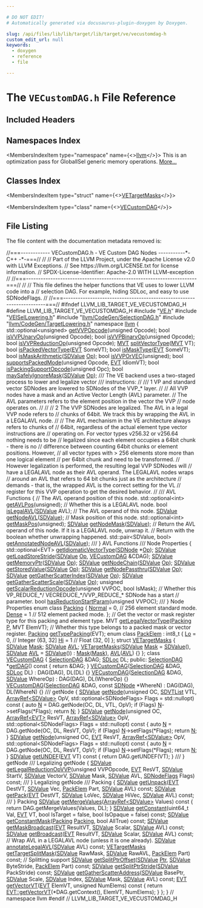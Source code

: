 ```yaml
---

# DO NOT EDIT!
# Automatically generated via docusaurus-plugin-doxygen by Doxygen.

slug: /api/files/lib/lib/target/lib/target/ve/vecustomdag-h
custom_edit_url: null
keywords:
  - doxygen
  - reference
  - file

---
```





# The `VECustomDAG.h` File Reference

<DoxygenPage pluginConfig={pluginConfig}>



## Included Headers

<IncludesList>
<IncludesListItem
  filePath="VE.h"
  permalink="/docs/api/files/lib/lib/target/lib/target/ve/ve-h"
  isLocal="true" />
<IncludesListItem
  filePath="VEISelLowering.h"
  permalink="/docs/api/files/lib/lib/target/lib/target/ve/veisellowering-h"
  isLocal="true" />
<IncludesListItem
  filePath="llvm/CodeGen/SelectionDAG.h"
  permalink="/docs/api/files/include/include/llvm/include/llvm/codegen/selectiondag-h"
  isLocal="true" />
<IncludesListItem
  filePath="llvm/CodeGen/TargetLowering.h"
  permalink="/docs/api/files/include/include/llvm/include/llvm/codegen/targetlowering-h"
  isLocal="true" />
</IncludesList>

## Namespaces Index

<MembersIndex>

<MembersIndexItem
  type="namespace"
  name={<><a href="/docs/api/namespaces/llvm">llvm</a></>}>
This is an optimization pass for GlobalISel generic memory operations. <a href="/docs/api/namespaces/llvm/#details">More...</a>
</MembersIndexItem>

</MembersIndex>

## Classes Index

<MembersIndex>

<MembersIndexItem
  type="struct"
  name={<><a href="/docs/api/structs/llvm/vetargetmasks">VETargetMasks</a></>}>
</MembersIndexItem>

<MembersIndexItem
  type="class"
  name={<><a href="/docs/api/classes/llvm/vecustomdag">VECustomDAG</a></>}>
</MembersIndexItem>

</MembersIndex>


## File Listing

The file content with the documentation metadata removed is:

<ProgramListing>

<Link id="l00001" /><CodeLine lineNumber="1"><Highlight kind="comment">//===------------ VECustomDAG.h - VE Custom DAG Nodes -----------&#42;- C++ -&#42;-===//</Highlight><Highlight kind="normal"></Highlight></CodeLine>
<Link id="l00002" /><CodeLine lineNumber="2"><Highlight kind="normal"></Highlight><Highlight kind="comment">//</Highlight><Highlight kind="normal"></Highlight></CodeLine>
<Link id="l00003" /><CodeLine lineNumber="3"><Highlight kind="normal"></Highlight><Highlight kind="comment">// Part of the LLVM Project, under the Apache License v2.0 with LLVM Exceptions.</Highlight><Highlight kind="normal"></Highlight></CodeLine>
<Link id="l00004" /><CodeLine lineNumber="4"><Highlight kind="normal"></Highlight><Highlight kind="comment">// See https://llvm.org/LICENSE.txt for license information.</Highlight><Highlight kind="normal"></Highlight></CodeLine>
<Link id="l00005" /><CodeLine lineNumber="5"><Highlight kind="normal"></Highlight><Highlight kind="comment">// SPDX-License-Identifier: Apache-2.0 WITH LLVM-exception</Highlight><Highlight kind="normal"></Highlight></CodeLine>
<Link id="l00006" /><CodeLine lineNumber="6"><Highlight kind="normal"></Highlight><Highlight kind="comment">//</Highlight><Highlight kind="normal"></Highlight></CodeLine>
<Link id="l00007" /><CodeLine lineNumber="7"><Highlight kind="normal"></Highlight><Highlight kind="comment">//===----------------------------------------------------------------------===//</Highlight><Highlight kind="normal"></Highlight></CodeLine>
<Link id="l00008" /><CodeLine lineNumber="8"><Highlight kind="normal"></Highlight><Highlight kind="comment">//</Highlight><Highlight kind="normal"></Highlight></CodeLine>
<Link id="l00009" /><CodeLine lineNumber="9"><Highlight kind="normal"></Highlight><Highlight kind="comment">// This file defines the helper functions that VE uses to lower LLVM code into a</Highlight><Highlight kind="normal"></Highlight></CodeLine>
<Link id="l00010" /><CodeLine lineNumber="10"><Highlight kind="normal"></Highlight><Highlight kind="comment">// selection DAG.  For example, hiding SDLoc, and easy to use SDNodeFlags.</Highlight><Highlight kind="normal"></Highlight></CodeLine>
<Link id="l00011" /><CodeLine lineNumber="11"><Highlight kind="normal"></Highlight><Highlight kind="comment">//</Highlight><Highlight kind="normal"></Highlight></CodeLine>
<Link id="l00012" /><CodeLine lineNumber="12"><Highlight kind="normal"></Highlight><Highlight kind="comment">//===----------------------------------------------------------------------===//</Highlight><Highlight kind="normal"></Highlight></CodeLine>
<Link id="l00013" /><CodeLine lineNumber="13"><Highlight kind="normal"></Highlight></CodeLine>
<Link id="l00014" /><CodeLine lineNumber="14"><Highlight kind="normal"></Highlight><Highlight kind="preprocessor">#ifndef LLVM&#95;LIB&#95;TARGET&#95;VE&#95;VECUSTOMDAG&#95;H</Highlight><Highlight kind="normal"></Highlight></CodeLine>
<Link id="l00015" /><CodeLine lineNumber="15"><Highlight kind="normal"></Highlight><Highlight kind="preprocessor">#define LLVM&#95;LIB&#95;TARGET&#95;VE&#95;VECUSTOMDAG&#95;H</Highlight><Highlight kind="normal"></Highlight></CodeLine>
<Link id="l00016" /><CodeLine lineNumber="16"><Highlight kind="normal"></Highlight></CodeLine>
<Link id="l00017" /><CodeLine lineNumber="17"><Highlight kind="normal"></Highlight><Highlight kind="preprocessor">#include &quot;<a href="/docs/api/files/lib/lib/target/lib/target/ve/ve-h">VE.h</a>&quot;</Highlight><Highlight kind="normal"></Highlight></CodeLine>
<Link id="l00018" /><CodeLine lineNumber="18"><Highlight kind="normal"></Highlight><Highlight kind="preprocessor">#include &quot;<a href="/docs/api/files/lib/lib/target/lib/target/ve/veisellowering-h">VEISelLowering.h</a>&quot;</Highlight><Highlight kind="normal"></Highlight></CodeLine>
<Link id="l00019" /><CodeLine lineNumber="19"><Highlight kind="normal"></Highlight><Highlight kind="preprocessor">#include &quot;<a href="/docs/api/files/include/include/llvm/include/llvm/codegen/selectiondag-h">llvm/CodeGen/SelectionDAG.h</a>&quot;</Highlight><Highlight kind="normal"></Highlight></CodeLine>
<Link id="l00020" /><CodeLine lineNumber="20"><Highlight kind="normal"></Highlight><Highlight kind="preprocessor">#include &quot;<a href="/docs/api/files/include/include/llvm/include/llvm/codegen/targetlowering-h">llvm/CodeGen/TargetLowering.h</a>&quot;</Highlight><Highlight kind="normal"></Highlight></CodeLine>
<Link id="l00021" /><CodeLine lineNumber="21"><Highlight kind="normal"></Highlight></CodeLine>
<Link id="l00022" /><CodeLine lineNumber="22"><Highlight kind="normal"></Highlight><Highlight kind="keyword">namespace </Highlight><Highlight kind="normal"><a href="/docs/api/namespaces/llvm">llvm</a> &#123;</Highlight></CodeLine>
<Link id="l00023" /><CodeLine lineNumber="23"><Highlight kind="normal"></Highlight></CodeLine>
<Link id="l00024" /><CodeLine lineNumber="24"><Highlight kind="normal">std::optional&lt;unsigned&gt; <a href="/docs/api/namespaces/llvm/#adcf46d0509fd943e2c820a47542d2425">getVVPOpcode</a>(</Highlight><Highlight kind="keywordtype">unsigned</Highlight><Highlight kind="normal"> Opcode);</Highlight></CodeLine>
<Link id="l00025" /><CodeLine lineNumber="25"><Highlight kind="normal"></Highlight></CodeLine>
<Link id="l00026" /><CodeLine lineNumber="26"><Highlight kind="normal"></Highlight><Highlight kind="keywordtype">bool</Highlight><Highlight kind="normal"> <a href="/docs/api/namespaces/llvm/#add178caf1ecd98ed44e9b3eab31ddfe2">isVVPUnaryOp</a>(</Highlight><Highlight kind="keywordtype">unsigned</Highlight><Highlight kind="normal"> Opcode);</Highlight></CodeLine>
<Link id="l00027" /><CodeLine lineNumber="27"><Highlight kind="normal"></Highlight><Highlight kind="keywordtype">bool</Highlight><Highlight kind="normal"> <a href="/docs/api/namespaces/llvm/#a2c64a669d95c6a6b00030c41a177a9da">isVVPBinaryOp</a>(</Highlight><Highlight kind="keywordtype">unsigned</Highlight><Highlight kind="normal"> Opcode);</Highlight></CodeLine>
<Link id="l00028" /><CodeLine lineNumber="28"><Highlight kind="normal"></Highlight><Highlight kind="keywordtype">bool</Highlight><Highlight kind="normal"> <a href="/docs/api/namespaces/llvm/#a024e466dba1b29c31da74dab698c04de">isVVPReductionOp</a>(</Highlight><Highlight kind="keywordtype">unsigned</Highlight><Highlight kind="normal"> Opcode);</Highlight></CodeLine>
<Link id="l00029" /><CodeLine lineNumber="29"><Highlight kind="normal"></Highlight></CodeLine>
<Link id="l00030" /><CodeLine lineNumber="30"><Highlight kind="normal"><a href="/docs/api/classes/llvm/mvt">MVT</a> <a href="/docs/api/namespaces/llvm/#a8efbddafefbb593b9fdc564bbe6e71fb">splitVectorType</a>(<a href="/docs/api/classes/llvm/mvt">MVT</a> VT);</Highlight></CodeLine>
<Link id="l00031" /><CodeLine lineNumber="31"><Highlight kind="normal"></Highlight></CodeLine>
<Link id="l00032" /><CodeLine lineNumber="32"><Highlight kind="normal"></Highlight><Highlight kind="keywordtype">bool</Highlight><Highlight kind="normal"> <a href="/docs/api/namespaces/llvm/#a0346da3fb8d131cf057b3f5c1757400b">isPackedVectorType</a>(<a href="/docs/api/structs/llvm/evt">EVT</a> SomeVT);</Highlight></CodeLine>
<Link id="l00033" /><CodeLine lineNumber="33"><Highlight kind="normal"></Highlight></CodeLine>
<Link id="l00034" /><CodeLine lineNumber="34"><Highlight kind="normal"></Highlight><Highlight kind="keywordtype">bool</Highlight><Highlight kind="normal"> <a href="/docs/api/namespaces/llvm/#a7c242ac8227e53a677e25cac39aaad82">isMaskType</a>(<a href="/docs/api/structs/llvm/evt">EVT</a> SomeVT);</Highlight></CodeLine>
<Link id="l00035" /><CodeLine lineNumber="35"><Highlight kind="normal"></Highlight></CodeLine>
<Link id="l00036" /><CodeLine lineNumber="36"><Highlight kind="normal"></Highlight><Highlight kind="keywordtype">bool</Highlight><Highlight kind="normal"> <a href="/docs/api/namespaces/llvm/#a7306c5f69408b74aa73eee21f015d405">isMaskArithmetic</a>(<a href="/docs/api/classes/llvm/sdvalue">SDValue</a> <a href="/docs/api/namespaces/llvm/#ab471937b9a227e70c7fe8bd9604014d6">Op</a>);</Highlight></CodeLine>
<Link id="l00037" /><CodeLine lineNumber="37"><Highlight kind="normal"></Highlight></CodeLine>
<Link id="l00038" /><CodeLine lineNumber="38"><Highlight kind="normal"></Highlight><Highlight kind="keywordtype">bool</Highlight><Highlight kind="normal"> <a href="/docs/api/namespaces/llvm/#aaa6eee8b0a715f1cb6c4b2535e56c253">isVVPOrVEC</a>(</Highlight><Highlight kind="keywordtype">unsigned</Highlight><Highlight kind="normal">);</Highlight></CodeLine>
<Link id="l00039" /><CodeLine lineNumber="39"><Highlight kind="normal"></Highlight></CodeLine>
<Link id="l00040" /><CodeLine lineNumber="40"><Highlight kind="normal"></Highlight><Highlight kind="keywordtype">bool</Highlight><Highlight kind="normal"> <a href="/docs/api/namespaces/llvm/#a11f8a2a87014bdd3d5b35eee4d313258">supportsPackedMode</a>(</Highlight><Highlight kind="keywordtype">unsigned</Highlight><Highlight kind="normal"> Opcode, <a href="/docs/api/structs/llvm/evt">EVT</a> IdiomVT);</Highlight></CodeLine>
<Link id="l00041" /><CodeLine lineNumber="41"><Highlight kind="normal"></Highlight></CodeLine>
<Link id="l00042" /><CodeLine lineNumber="42"><Highlight kind="normal"></Highlight><Highlight kind="keywordtype">bool</Highlight><Highlight kind="normal"> <a href="/docs/api/namespaces/llvm/#ab1c30ed11946c4d4d210fe29e395daad">isPackingSupportOpcode</a>(</Highlight><Highlight kind="keywordtype">unsigned</Highlight><Highlight kind="normal"> Opc);</Highlight></CodeLine>
<Link id="l00043" /><CodeLine lineNumber="43"><Highlight kind="normal"></Highlight></CodeLine>
<Link id="l00044" /><CodeLine lineNumber="44"><Highlight kind="normal"></Highlight><Highlight kind="keywordtype">bool</Highlight><Highlight kind="normal"> <a href="/docs/api/namespaces/llvm/#aa52af7575fa2cbe434ddc8227952195b">maySafelyIgnoreMask</a>(<a href="/docs/api/classes/llvm/sdvalue">SDValue</a> <a href="/docs/api/namespaces/llvm/#ab471937b9a227e70c7fe8bd9604014d6">Op</a>);</Highlight></CodeLine>
<Link id="l00045" /><CodeLine lineNumber="45"><Highlight kind="normal"></Highlight><Highlight kind="comment"></Highlight></CodeLine>
<Link id="l00046" /><CodeLine lineNumber="46"><Highlight kind="comment">/// The VE backend uses a two-staged process to lower and legalize vector</Highlight></CodeLine>
<Link id="l00047" /><CodeLine lineNumber="47"><Highlight kind="comment">/// instructions:</Highlight><Highlight kind="normal"></Highlight></CodeLine>
<Link id="l00048" /><CodeLine lineNumber="48"><Highlight kind="normal"></Highlight><Highlight kind="comment">//</Highlight><Highlight kind="comment"></Highlight></CodeLine>
<Link id="l00049" /><CodeLine lineNumber="49"><Highlight kind="comment">/// 1 VP and standard vector SDNodes are lowered to SDNodes of the VVP&#95;&#42; layer.</Highlight><Highlight kind="normal"></Highlight></CodeLine>
<Link id="l00050" /><CodeLine lineNumber="50"><Highlight kind="normal"></Highlight><Highlight kind="comment">//</Highlight><Highlight kind="normal"></Highlight></CodeLine>
<Link id="l00051" /><CodeLine lineNumber="51"><Highlight kind="normal"></Highlight><Highlight kind="comment">//     All VVP nodes have a mask and an Active Vector Length (AVL) parameter.</Highlight><Highlight kind="normal"></Highlight></CodeLine>
<Link id="l00052" /><CodeLine lineNumber="52"><Highlight kind="normal"></Highlight><Highlight kind="comment">//     The AVL parameters refers to the element position in the vector the VVP</Highlight><Highlight kind="normal"></Highlight></CodeLine>
<Link id="l00053" /><CodeLine lineNumber="53"><Highlight kind="normal"></Highlight><Highlight kind="comment">//     node operates on.</Highlight><Highlight kind="normal"></Highlight></CodeLine>
<Link id="l00054" /><CodeLine lineNumber="54"><Highlight kind="normal"></Highlight><Highlight kind="comment">//</Highlight><Highlight kind="normal"></Highlight></CodeLine>
<Link id="l00055" /><CodeLine lineNumber="55"><Highlight kind="normal"></Highlight><Highlight kind="comment">//</Highlight><Highlight kind="normal"></Highlight></CodeLine>
<Link id="l00056" /><CodeLine lineNumber="56"><Highlight kind="normal"></Highlight><Highlight kind="comment">//  2 The VVP SDNodes are legalized. The AVL in a legal VVP node refers to</Highlight><Highlight kind="normal"></Highlight></CodeLine>
<Link id="l00057" /><CodeLine lineNumber="57"><Highlight kind="normal"></Highlight><Highlight kind="comment">//     chunks of 64bit. We track this by wrapping the AVL in a LEGALAVL node.</Highlight><Highlight kind="normal"></Highlight></CodeLine>
<Link id="l00058" /><CodeLine lineNumber="58"><Highlight kind="normal"></Highlight><Highlight kind="comment">//</Highlight><Highlight kind="normal"></Highlight></CodeLine>
<Link id="l00059" /><CodeLine lineNumber="59"><Highlight kind="normal"></Highlight><Highlight kind="comment">//     The AVL mechanism in the VE architecture always refers to chunks of</Highlight><Highlight kind="normal"></Highlight></CodeLine>
<Link id="l00060" /><CodeLine lineNumber="60"><Highlight kind="normal"></Highlight><Highlight kind="comment">//     64bit, regardless of the actual element type vector instructions are</Highlight><Highlight kind="normal"></Highlight></CodeLine>
<Link id="l00061" /><CodeLine lineNumber="61"><Highlight kind="normal"></Highlight><Highlight kind="comment">//     operating on. For vector types v256.32 or v256.64 nothing needs to be</Highlight><Highlight kind="normal"></Highlight></CodeLine>
<Link id="l00062" /><CodeLine lineNumber="62"><Highlight kind="normal"></Highlight><Highlight kind="comment">//     legalized since each element occupies a 64bit chunk - there is no</Highlight><Highlight kind="normal"></Highlight></CodeLine>
<Link id="l00063" /><CodeLine lineNumber="63"><Highlight kind="normal"></Highlight><Highlight kind="comment">//     difference between counting 64bit chunks or element positions. However,</Highlight><Highlight kind="normal"></Highlight></CodeLine>
<Link id="l00064" /><CodeLine lineNumber="64"><Highlight kind="normal"></Highlight><Highlight kind="comment">//     all vector types with &gt; 256 elements store more than one logical element</Highlight><Highlight kind="normal"></Highlight></CodeLine>
<Link id="l00065" /><CodeLine lineNumber="65"><Highlight kind="normal"></Highlight><Highlight kind="comment">//     per 64bit chunk and need to be transformed.</Highlight><Highlight kind="normal"></Highlight></CodeLine>
<Link id="l00066" /><CodeLine lineNumber="66"><Highlight kind="normal"></Highlight><Highlight kind="comment">//     However legalization is performed, the resulting legal VVP SDNodes will</Highlight><Highlight kind="normal"></Highlight></CodeLine>
<Link id="l00067" /><CodeLine lineNumber="67"><Highlight kind="normal"></Highlight><Highlight kind="comment">//     have a LEGALAVL node as their AVL operand. The LEGALAVL nodes wraps</Highlight><Highlight kind="normal"></Highlight></CodeLine>
<Link id="l00068" /><CodeLine lineNumber="68"><Highlight kind="normal"></Highlight><Highlight kind="comment">//     around an AVL that refers to 64 bit chunks just as the architecture</Highlight><Highlight kind="normal"></Highlight></CodeLine>
<Link id="l00069" /><CodeLine lineNumber="69"><Highlight kind="normal"></Highlight><Highlight kind="comment">//     demands - that is, the wrapped AVL is the correct setting for the VL</Highlight><Highlight kind="normal"></Highlight></CodeLine>
<Link id="l00070" /><CodeLine lineNumber="70"><Highlight kind="normal"></Highlight><Highlight kind="comment">//     register for this VVP operation to get the desired behavior.</Highlight><Highlight kind="normal"></Highlight></CodeLine>
<Link id="l00071" /><CodeLine lineNumber="71"><Highlight kind="normal"></Highlight><Highlight kind="comment">//</Highlight><Highlight kind="comment"></Highlight></CodeLine>
<Link id="l00072" /><CodeLine lineNumber="72"><Highlight kind="comment">/// AVL Functions &#123;</Highlight><Highlight kind="normal"></Highlight></CodeLine>
<Link id="l00073" /><CodeLine lineNumber="73"><Highlight kind="normal"></Highlight><Highlight kind="comment">// The AVL operand position of this node.</Highlight><Highlight kind="normal"></Highlight></CodeLine>
<Link id="l00074" /><CodeLine lineNumber="74"><Highlight kind="normal">std::optional&lt;int&gt; <a href="/docs/api/namespaces/llvm/#a14dbf0c55e1b78f05c19e973c5b54dcd">getAVLPos</a>(</Highlight><Highlight kind="keywordtype">unsigned</Highlight><Highlight kind="normal">);</Highlight></CodeLine>
<Link id="l00075" /><CodeLine lineNumber="75"><Highlight kind="normal"></Highlight></CodeLine>
<Link id="l00076" /><CodeLine lineNumber="76"><Highlight kind="normal"></Highlight><Highlight kind="comment">// Whether this is a LEGALAVL node.</Highlight><Highlight kind="normal"></Highlight></CodeLine>
<Link id="l00077" /><CodeLine lineNumber="77"><Highlight kind="normal"></Highlight><Highlight kind="keywordtype">bool</Highlight><Highlight kind="normal"> <a href="/docs/api/namespaces/llvm/#a84e306a52da2372d1d398fb5a3c75c81">isLegalAVL</a>(<a href="/docs/api/classes/llvm/sdvalue">SDValue</a> AVL);</Highlight></CodeLine>
<Link id="l00078" /><CodeLine lineNumber="78"><Highlight kind="normal"></Highlight></CodeLine>
<Link id="l00079" /><CodeLine lineNumber="79"><Highlight kind="normal"></Highlight><Highlight kind="comment">// The AVL operand of this node.</Highlight><Highlight kind="normal"></Highlight></CodeLine>
<Link id="l00080" /><CodeLine lineNumber="80"><Highlight kind="normal"><a href="/docs/api/classes/llvm/sdvalue">SDValue</a> <a href="/docs/api/namespaces/llvm/#a79438cba679d9bd714fcf1ac660aa9dd">getNodeAVL</a>(<a href="/docs/api/classes/llvm/sdvalue">SDValue</a>);</Highlight></CodeLine>
<Link id="l00081" /><CodeLine lineNumber="81"><Highlight kind="normal"></Highlight></CodeLine>
<Link id="l00082" /><CodeLine lineNumber="82"><Highlight kind="normal"></Highlight><Highlight kind="comment">// Mask position of this node.</Highlight><Highlight kind="normal"></Highlight></CodeLine>
<Link id="l00083" /><CodeLine lineNumber="83"><Highlight kind="normal">std::optional&lt;int&gt; <a href="/docs/api/namespaces/llvm/#ab12a9d38978cd2f625970c4d24ba76d5">getMaskPos</a>(</Highlight><Highlight kind="keywordtype">unsigned</Highlight><Highlight kind="normal">);</Highlight></CodeLine>
<Link id="l00084" /><CodeLine lineNumber="84"><Highlight kind="normal"></Highlight></CodeLine>
<Link id="l00085" /><CodeLine lineNumber="85"><Highlight kind="normal"><a href="/docs/api/classes/llvm/sdvalue">SDValue</a> <a href="/docs/api/namespaces/llvm/#aea6f240eaff69e5a5f5dc5108abecfc5">getNodeMask</a>(<a href="/docs/api/classes/llvm/sdvalue">SDValue</a>);</Highlight></CodeLine>
<Link id="l00086" /><CodeLine lineNumber="86"><Highlight kind="normal"></Highlight></CodeLine>
<Link id="l00087" /><CodeLine lineNumber="87"><Highlight kind="normal"></Highlight><Highlight kind="comment">// Return the AVL operand of this node. If it is a LEGALAVL node, unwrap it.</Highlight><Highlight kind="normal"></Highlight></CodeLine>
<Link id="l00088" /><CodeLine lineNumber="88"><Highlight kind="normal"></Highlight><Highlight kind="comment">// Return with the boolean whether unwrapping happened.</Highlight><Highlight kind="normal"></Highlight></CodeLine>
<Link id="l00089" /><CodeLine lineNumber="89"><Highlight kind="normal">std::pair&lt;SDValue, bool&gt; <a href="/docs/api/namespaces/llvm/#ab36c9d24e2e9bf7f23e297e087acb8ce">getAnnotatedNodeAVL</a>(<a href="/docs/api/classes/llvm/sdvalue">SDValue</a>);</Highlight></CodeLine>
<Link id="l00090" /><CodeLine lineNumber="90"><Highlight kind="normal"></Highlight><Highlight kind="comment"></Highlight></CodeLine>
<Link id="l00091" /><CodeLine lineNumber="91"><Highlight kind="comment">/// &#125; AVL Functions</Highlight><Highlight kind="normal"></Highlight></CodeLine>
<Link id="l00092" /><CodeLine lineNumber="92"><Highlight kind="normal"></Highlight><Highlight kind="comment"></Highlight></CodeLine>
<Link id="l00093" /><CodeLine lineNumber="93"><Highlight kind="comment">/// Node Properties &#123;</Highlight><Highlight kind="normal"></Highlight></CodeLine>
<Link id="l00094" /><CodeLine lineNumber="94"><Highlight kind="normal"></Highlight></CodeLine>
<Link id="l00095" /><CodeLine lineNumber="95"><Highlight kind="normal">std::optional&lt;EVT&gt; <a href="/docs/api/namespaces/llvm/#a349388caf46f4ce4705384603962aeed">getIdiomaticVectorType</a>(<a href="/docs/api/classes/llvm/sdnode">SDNode</a> &#42;<a href="/docs/api/namespaces/llvm/#ab471937b9a227e70c7fe8bd9604014d6">Op</a>);</Highlight></CodeLine>
<Link id="l00096" /><CodeLine lineNumber="96"><Highlight kind="normal"></Highlight></CodeLine>
<Link id="l00097" /><CodeLine lineNumber="97"><Highlight kind="normal"><a href="/docs/api/classes/llvm/sdvalue">SDValue</a> <a href="/docs/api/namespaces/llvm/#aedd8585aefa5e46401807f2f581d42c3">getLoadStoreStride</a>(<a href="/docs/api/classes/llvm/sdvalue">SDValue</a> <a href="/docs/api/namespaces/llvm/#ab471937b9a227e70c7fe8bd9604014d6">Op</a>, <a href="/docs/api/classes/llvm/vecustomdag">VECustomDAG</a> &amp;CDAG);</Highlight></CodeLine>
<Link id="l00098" /><CodeLine lineNumber="98"><Highlight kind="normal"></Highlight></CodeLine>
<Link id="l00099" /><CodeLine lineNumber="99"><Highlight kind="normal"><a href="/docs/api/classes/llvm/sdvalue">SDValue</a> <a href="/docs/api/namespaces/llvm/#ab070b8929e843cb3130b632013d54711">getMemoryPtr</a>(<a href="/docs/api/classes/llvm/sdvalue">SDValue</a> <a href="/docs/api/namespaces/llvm/#ab471937b9a227e70c7fe8bd9604014d6">Op</a>);</Highlight></CodeLine>
<Link id="l00100" /><CodeLine lineNumber="100"><Highlight kind="normal"></Highlight></CodeLine>
<Link id="l00101" /><CodeLine lineNumber="101"><Highlight kind="normal"><a href="/docs/api/classes/llvm/sdvalue">SDValue</a> <a href="/docs/api/namespaces/llvm/#a5cbf0daafe0fb49944e73ac1a968b9f9">getNodeChain</a>(<a href="/docs/api/classes/llvm/sdvalue">SDValue</a> <a href="/docs/api/namespaces/llvm/#ab471937b9a227e70c7fe8bd9604014d6">Op</a>);</Highlight></CodeLine>
<Link id="l00102" /><CodeLine lineNumber="102"><Highlight kind="normal"></Highlight></CodeLine>
<Link id="l00103" /><CodeLine lineNumber="103"><Highlight kind="normal"><a href="/docs/api/classes/llvm/sdvalue">SDValue</a> <a href="/docs/api/namespaces/llvm/#a2c184773989d9b05fcc2bf4f5840c1db">getStoredValue</a>(<a href="/docs/api/classes/llvm/sdvalue">SDValue</a> <a href="/docs/api/namespaces/llvm/#ab471937b9a227e70c7fe8bd9604014d6">Op</a>);</Highlight></CodeLine>
<Link id="l00104" /><CodeLine lineNumber="104"><Highlight kind="normal"></Highlight></CodeLine>
<Link id="l00105" /><CodeLine lineNumber="105"><Highlight kind="normal"><a href="/docs/api/classes/llvm/sdvalue">SDValue</a> <a href="/docs/api/namespaces/llvm/#a99ae9f9b511cb5dc402e9fcee10be7d8">getNodePassthru</a>(<a href="/docs/api/classes/llvm/sdvalue">SDValue</a> <a href="/docs/api/namespaces/llvm/#ab471937b9a227e70c7fe8bd9604014d6">Op</a>);</Highlight></CodeLine>
<Link id="l00106" /><CodeLine lineNumber="106"><Highlight kind="normal"></Highlight></CodeLine>
<Link id="l00107" /><CodeLine lineNumber="107"><Highlight kind="normal"><a href="/docs/api/classes/llvm/sdvalue">SDValue</a> <a href="/docs/api/namespaces/llvm/#acfed5678d22df4ce259fa0f83075a410">getGatherScatterIndex</a>(<a href="/docs/api/classes/llvm/sdvalue">SDValue</a> <a href="/docs/api/namespaces/llvm/#ab471937b9a227e70c7fe8bd9604014d6">Op</a>);</Highlight></CodeLine>
<Link id="l00108" /><CodeLine lineNumber="108"><Highlight kind="normal"></Highlight></CodeLine>
<Link id="l00109" /><CodeLine lineNumber="109"><Highlight kind="normal"><a href="/docs/api/classes/llvm/sdvalue">SDValue</a> <a href="/docs/api/namespaces/llvm/#a1f3aeccd734488eddcb632f9bb706f0a">getGatherScatterScale</a>(<a href="/docs/api/classes/llvm/sdvalue">SDValue</a> <a href="/docs/api/namespaces/llvm/#ab471937b9a227e70c7fe8bd9604014d6">Op</a>);</Highlight></CodeLine>
<Link id="l00110" /><CodeLine lineNumber="110"><Highlight kind="normal"></Highlight></CodeLine>
<Link id="l00111" /><CodeLine lineNumber="111"><Highlight kind="normal"></Highlight><Highlight kind="keywordtype">unsigned</Highlight><Highlight kind="normal"> <a href="/docs/api/namespaces/llvm/#ad49951af9f5b144c4a9b80041ca3a630">getScalarReductionOpcode</a>(</Highlight><Highlight kind="keywordtype">unsigned</Highlight><Highlight kind="normal"> VVPOC, </Highlight><Highlight kind="keywordtype">bool</Highlight><Highlight kind="normal"> IsMask);</Highlight></CodeLine>
<Link id="l00112" /><CodeLine lineNumber="112"><Highlight kind="normal"></Highlight></CodeLine>
<Link id="l00113" /><CodeLine lineNumber="113"><Highlight kind="normal"></Highlight><Highlight kind="comment">// Whether this VP&#95;REDUCE&#95;&#42;/ VECREDUCE&#95;&#42;/VVP&#95;REDUCE&#95;&#42; SDNode has a start</Highlight><Highlight kind="normal"></Highlight></CodeLine>
<Link id="l00114" /><CodeLine lineNumber="114"><Highlight kind="normal"></Highlight><Highlight kind="comment">// parameter.</Highlight><Highlight kind="normal"></Highlight></CodeLine>
<Link id="l00115" /><CodeLine lineNumber="115"><Highlight kind="normal"></Highlight><Highlight kind="keywordtype">bool</Highlight><Highlight kind="normal"> <a href="/docs/api/namespaces/llvm/#ac9aa93c5c44060d8bb0620dca40fd2cc">hasReductionStartParam</a>(</Highlight><Highlight kind="keywordtype">unsigned</Highlight><Highlight kind="normal"> VVPOC);</Highlight></CodeLine>
<Link id="l00116" /><CodeLine lineNumber="116"><Highlight kind="normal"></Highlight><Highlight kind="comment"></Highlight></CodeLine>
<Link id="l00117" /><CodeLine lineNumber="117"><Highlight kind="comment">/// &#125; Node Properties</Highlight><Highlight kind="normal"></Highlight></CodeLine>
<Link id="l00118" /><CodeLine lineNumber="118"><Highlight kind="normal"></Highlight></CodeLine>
<Link id="l00119" /><CodeLine lineNumber="119" lineLink="/docs/api/namespaces/llvm/#a6405223942a3a52775bb99d512dca2ad"><Highlight kind="normal"></Highlight><Highlight kind="keyword">enum class</Highlight><Highlight kind="normal"> <a href="/docs/api/namespaces/llvm/#a6405223942a3a52775bb99d512dca2ad">Packing</a> &#123;</Highlight></CodeLine>
<Link id="l00120" /><CodeLine lineNumber="120" lineLink="/docs/api/namespaces/llvm/#a6405223942a3a52775bb99d512dca2ada960b44c579bc2f6818d2daaf9e4c16f0"><Highlight kind="normal">  <a href="/docs/api/namespaces/llvm/#a6405223942a3a52775bb99d512dca2ada960b44c579bc2f6818d2daaf9e4c16f0">Normal</a> = 0, </Highlight><Highlight kind="comment">// 256 element standard mode.</Highlight><Highlight kind="normal"></Highlight></CodeLine>
<Link id="l00121" /><CodeLine lineNumber="121" lineLink="/docs/api/namespaces/llvm/#a6405223942a3a52775bb99d512dca2ada9a71a13863c84ba34fc41595fc2ee0c6"><Highlight kind="normal">  <a href="/docs/api/namespaces/llvm/#a6405223942a3a52775bb99d512dca2ada9a71a13863c84ba34fc41595fc2ee0c6">Dense</a> = 1   </Highlight><Highlight kind="comment">// 512 element packed mode.</Highlight><Highlight kind="normal"></Highlight></CodeLine>
<Link id="l00122" /><CodeLine lineNumber="122"><Highlight kind="normal">&#125;;</Highlight></CodeLine>
<Link id="l00123" /><CodeLine lineNumber="123"><Highlight kind="normal"></Highlight></CodeLine>
<Link id="l00124" /><CodeLine lineNumber="124"><Highlight kind="normal"></Highlight><Highlight kind="comment">// Get the vector or mask register type for this packing and element type.</Highlight><Highlight kind="normal"></Highlight></CodeLine>
<Link id="l00125" /><CodeLine lineNumber="125"><Highlight kind="normal">MVT <a href="/docs/api/namespaces/llvm/#aaea80b81575ab69196851372b8c5bc2a">getLegalVectorType</a>(<a href="/docs/api/namespaces/llvm/#a6405223942a3a52775bb99d512dca2ad">Packing</a> <a href="/docs/api/files/lib/lib/option/option-cpp/#a04665169063c8ca1f2ea96c27fc7c2b2">P</a>, MVT ElemVT);</Highlight></CodeLine>
<Link id="l00126" /><CodeLine lineNumber="126"><Highlight kind="normal"></Highlight></CodeLine>
<Link id="l00127" /><CodeLine lineNumber="127"><Highlight kind="normal"></Highlight><Highlight kind="comment">// Whether this type belongs to a packed mask or vector register.</Highlight><Highlight kind="normal"></Highlight></CodeLine>
<Link id="l00128" /><CodeLine lineNumber="128"><Highlight kind="normal"><a href="/docs/api/namespaces/llvm/#a6405223942a3a52775bb99d512dca2ad">Packing</a> <a href="/docs/api/namespaces/llvm/#ad1b6d700f803718300ba21413283f7eb">getTypePacking</a>(EVT);</Highlight></CodeLine>
<Link id="l00129" /><CodeLine lineNumber="129"><Highlight kind="normal"></Highlight></CodeLine>
<Link id="l00130" /><CodeLine lineNumber="130" lineLink="/docs/api/namespaces/llvm/#a9ac8e4e13ad96a39c3f8db9ed633ad2b"><Highlight kind="normal"></Highlight><Highlight kind="keyword">enum class</Highlight><Highlight kind="normal"> <a href="/docs/api/namespaces/llvm/#a9ac8e4e13ad96a39c3f8db9ed633ad2b">PackElem</a> : int8&#95;t &#123;</Highlight></CodeLine>
<Link id="l00131" /><CodeLine lineNumber="131" lineLink="/docs/api/namespaces/llvm/#a9ac8e4e13ad96a39c3f8db9ed633ad2baff50b4aa1c9cc2197ef898436641c911"><Highlight kind="normal">  <a href="/docs/api/namespaces/llvm/#a9ac8e4e13ad96a39c3f8db9ed633ad2baff50b4aa1c9cc2197ef898436641c911">Lo</a> = 0, </Highlight><Highlight kind="comment">// Integer (63, 32&#93;</Highlight><Highlight kind="normal"></Highlight></CodeLine>
<Link id="l00132" /><CodeLine lineNumber="132" lineLink="/docs/api/namespaces/llvm/#a9ac8e4e13ad96a39c3f8db9ed633ad2bac1a5298f939e87e8f962a5edfc206918"><Highlight kind="normal">  <a href="/docs/api/namespaces/llvm/#a9ac8e4e13ad96a39c3f8db9ed633ad2bac1a5298f939e87e8f962a5edfc206918">Hi</a> = 1  </Highlight><Highlight kind="comment">// Float   (32,  0&#93;</Highlight><Highlight kind="normal"></Highlight></CodeLine>
<Link id="l00133" /><CodeLine lineNumber="133"><Highlight kind="normal">&#125;;</Highlight></CodeLine>
<Link id="l00134" /><CodeLine lineNumber="134"><Highlight kind="normal"></Highlight></CodeLine>
<Link id="l00135" /><CodeLine lineNumber="135" lineLink="/docs/api/structs/llvm/vetargetmasks"><Highlight kind="normal"></Highlight><Highlight kind="keyword">struct </Highlight><Highlight kind="normal"><a href="/docs/api/structs/llvm/vetargetmasks/#abf55cfab15e3dc41e35e1dafe70d47ee">VETargetMasks</a> &#123;</Highlight></CodeLine>
<Link id="l00136" /><CodeLine lineNumber="136" lineLink="/docs/api/structs/llvm/vetargetmasks/#af81521628a737b05c96112cab8007550"><Highlight kind="normal">  <a href="/docs/api/classes/llvm/sdvalue">SDValue</a> <a href="/docs/api/structs/llvm/vetargetmasks/#af81521628a737b05c96112cab8007550">Mask</a>;</Highlight></CodeLine>
<Link id="l00137" /><CodeLine lineNumber="137" lineLink="/docs/api/structs/llvm/vetargetmasks/#a010469ea7c26f75b5138f8258e370353"><Highlight kind="normal">  <a href="/docs/api/classes/llvm/sdvalue">SDValue</a> <a href="/docs/api/structs/llvm/vetargetmasks/#a010469ea7c26f75b5138f8258e370353">AVL</a>;</Highlight></CodeLine>
<Link id="l00138" /><CodeLine lineNumber="138" lineLink="/docs/api/structs/llvm/vetargetmasks/#abf55cfab15e3dc41e35e1dafe70d47ee"><Highlight kind="normal">  <a href="/docs/api/structs/llvm/vetargetmasks/#abf55cfab15e3dc41e35e1dafe70d47ee">VETargetMasks</a>(<a href="/docs/api/classes/llvm/sdvalue">SDValue</a> <a href="/docs/api/structs/llvm/vetargetmasks/#af81521628a737b05c96112cab8007550">Mask</a> = <a href="/docs/api/files/lib/lib/target/lib/target/aarch64/aarch64isellowering-cpp/#a51cb24bd3e700fcf2f93d1afbb555a16">SDValue</a>(), <a href="/docs/api/classes/llvm/sdvalue">SDValue</a> <a href="/docs/api/structs/llvm/vetargetmasks/#a010469ea7c26f75b5138f8258e370353">AVL</a> = <a href="/docs/api/files/lib/lib/target/lib/target/aarch64/aarch64isellowering-cpp/#a51cb24bd3e700fcf2f93d1afbb555a16">SDValue</a>())</Highlight></CodeLine>
<Link id="l00139" /><CodeLine lineNumber="139"><Highlight kind="normal">      : <a href="/docs/api/structs/llvm/vetargetmasks/#af81521628a737b05c96112cab8007550">Mask</a>(<a href="/docs/api/structs/llvm/vetargetmasks/#af81521628a737b05c96112cab8007550">Mask</a>), <a href="/docs/api/structs/llvm/vetargetmasks/#a010469ea7c26f75b5138f8258e370353">AVL</a>(<a href="/docs/api/structs/llvm/vetargetmasks/#a010469ea7c26f75b5138f8258e370353">AVL</a>) &#123;&#125;</Highlight></CodeLine>
<Link id="l00140" /><CodeLine lineNumber="140"><Highlight kind="normal">&#125;;</Highlight></CodeLine>
<Link id="l00141" /><CodeLine lineNumber="141"><Highlight kind="normal"></Highlight></CodeLine>
<Link id="l00142" /><CodeLine lineNumber="142" lineLink="/docs/api/classes/llvm/vecustomdag"><Highlight kind="normal"></Highlight><Highlight kind="keyword">class </Highlight><Highlight kind="normal"><a href="/docs/api/classes/llvm/vecustomdag/#a4e7da125d660f42ac931e4bdd4031393">VECustomDAG</a> &#123;</Highlight></CodeLine>
<Link id="l00143" /><CodeLine lineNumber="143"><Highlight kind="normal">  <a href="/docs/api/classes/llvm/selectiondag">SelectionDAG</a> &amp;DAG;</Highlight></CodeLine>
<Link id="l00144" /><CodeLine lineNumber="144"><Highlight kind="normal">  <a href="/docs/api/classes/llvm/sdloc">SDLoc</a> DL;</Highlight></CodeLine>
<Link id="l00145" /><CodeLine lineNumber="145"><Highlight kind="normal"></Highlight></CodeLine>
<Link id="l00146" /><CodeLine lineNumber="146"><Highlight kind="normal"></Highlight><Highlight kind="keyword">public</Highlight><Highlight kind="normal">:</Highlight></CodeLine>
<Link id="l00147" /><CodeLine lineNumber="147" lineLink="/docs/api/classes/llvm/vecustomdag/#a9882ec513cb04a263c4cbce0f8529ecd"><Highlight kind="normal">  <a href="/docs/api/classes/llvm/selectiondag">SelectionDAG</a> &#42;<a href="/docs/api/classes/llvm/vecustomdag/#a9882ec513cb04a263c4cbce0f8529ecd">getDAG</a>()</Highlight><Highlight kind="keyword"> const </Highlight><Highlight kind="normal">&#123; </Highlight><Highlight kind="keywordflow">return</Highlight><Highlight kind="normal"> &amp;DAG; &#125;</Highlight></CodeLine>
<Link id="l00148" /><CodeLine lineNumber="148"><Highlight kind="normal"></Highlight></CodeLine>
<Link id="l00149" /><CodeLine lineNumber="149" lineLink="/docs/api/classes/llvm/vecustomdag/#a4e7da125d660f42ac931e4bdd4031393"><Highlight kind="normal">  <a href="/docs/api/classes/llvm/vecustomdag/#a4e7da125d660f42ac931e4bdd4031393">VECustomDAG</a>(<a href="/docs/api/classes/llvm/selectiondag">SelectionDAG</a> &amp;DAG, <a href="/docs/api/classes/llvm/sdloc">SDLoc</a> DL) : DAG(DAG), DL(DL) &#123;&#125;</Highlight></CodeLine>
<Link id="l00150" /><CodeLine lineNumber="150"><Highlight kind="normal"></Highlight></CodeLine>
<Link id="l00151" /><CodeLine lineNumber="151" lineLink="/docs/api/classes/llvm/vecustomdag/#a262f8afb6282cb142427c78c028fcd8d"><Highlight kind="normal">  <a href="/docs/api/classes/llvm/vecustomdag/#a262f8afb6282cb142427c78c028fcd8d">VECustomDAG</a>(<a href="/docs/api/classes/llvm/selectiondag">SelectionDAG</a> &amp;DAG, <a href="/docs/api/classes/llvm/sdvalue">SDValue</a> WhereOp) : DAG(DAG), DL(WhereOp) &#123;&#125;</Highlight></CodeLine>
<Link id="l00152" /><CodeLine lineNumber="152"><Highlight kind="normal"></Highlight></CodeLine>
<Link id="l00153" /><CodeLine lineNumber="153" lineLink="/docs/api/classes/llvm/vecustomdag/#a709b4f84b841c9e1b875b592b8343a1b"><Highlight kind="normal">  <a href="/docs/api/classes/llvm/vecustomdag/#a709b4f84b841c9e1b875b592b8343a1b">VECustomDAG</a>(<a href="/docs/api/classes/llvm/selectiondag">SelectionDAG</a> &amp;DAG, </Highlight><Highlight kind="keyword">const</Highlight><Highlight kind="normal"> <a href="/docs/api/classes/llvm/sdnode">SDNode</a> &#42;WhereN) : DAG(DAG), DL(WhereN) &#123;&#125;</Highlight></CodeLine>
<Link id="l00154" /><CodeLine lineNumber="154"><Highlight kind="normal"></Highlight><Highlight kind="comment"></Highlight></CodeLine>
<Link id="l00155" /><CodeLine lineNumber="155"><Highlight kind="comment">  /// getNode &#123;</Highlight><Highlight kind="normal"></Highlight></CodeLine>
<Link id="l00156" /><CodeLine lineNumber="156" lineLink="/docs/api/classes/llvm/vecustomdag/#a6bc77ff0f140f382784b468fb1b8f65e"><Highlight kind="normal">  <a href="/docs/api/classes/llvm/sdvalue">SDValue</a> <a href="/docs/api/classes/llvm/vecustomdag/#a6bc77ff0f140f382784b468fb1b8f65e">getNode</a>(</Highlight><Highlight kind="keywordtype">unsigned</Highlight><Highlight kind="normal"> OC, <a href="/docs/api/structs/llvm/sdvtlist">SDVTList</a> VTL, <a href="/docs/api/classes/llvm/arrayref">ArrayRef&lt;SDValue&gt;</a> OpV,</Highlight></CodeLine>
<Link id="l00157" /><CodeLine lineNumber="157"><Highlight kind="normal">                  std::optional&lt;SDNodeFlags&gt; Flags = std::nullopt)</Highlight><Highlight kind="keyword"> const </Highlight><Highlight kind="normal">&#123;</Highlight></CodeLine>
<Link id="l00158" /><CodeLine lineNumber="158"><Highlight kind="normal">    </Highlight><Highlight kind="keyword">auto</Highlight><Highlight kind="normal"> <a href="/docs/api/files/lib/lib/support/regcomp-c/#a0240ac851181b84ac374872dc5434ee4">N</a> = DAG.getNode(OC, DL, VTL, OpV);</Highlight></CodeLine>
<Link id="l00159" /><CodeLine lineNumber="159"><Highlight kind="normal">    </Highlight><Highlight kind="keywordflow">if</Highlight><Highlight kind="normal"> (Flags)</Highlight></CodeLine>
<Link id="l00160" /><CodeLine lineNumber="160"><Highlight kind="normal">      <a href="/docs/api/files/lib/lib/support/regcomp-c/#a0240ac851181b84ac374872dc5434ee4">N</a>-&gt;setFlags(&#42;Flags);</Highlight></CodeLine>
<Link id="l00161" /><CodeLine lineNumber="161"><Highlight kind="normal">    </Highlight><Highlight kind="keywordflow">return</Highlight><Highlight kind="normal"> <a href="/docs/api/files/lib/lib/support/regcomp-c/#a0240ac851181b84ac374872dc5434ee4">N</a>;</Highlight></CodeLine>
<Link id="l00162" /><CodeLine lineNumber="162"><Highlight kind="normal">  &#125;</Highlight></CodeLine>
<Link id="l00163" /><CodeLine lineNumber="163"><Highlight kind="normal"></Highlight></CodeLine>
<Link id="l00164" /><CodeLine lineNumber="164" lineLink="/docs/api/classes/llvm/vecustomdag/#a24f2724c3180118c51af9b3fe77328f2"><Highlight kind="normal">  <a href="/docs/api/classes/llvm/sdvalue">SDValue</a> <a href="/docs/api/classes/llvm/vecustomdag/#a24f2724c3180118c51af9b3fe77328f2">getNode</a>(</Highlight><Highlight kind="keywordtype">unsigned</Highlight><Highlight kind="normal"> OC, <a href="/docs/api/classes/llvm/arrayref">ArrayRef&lt;EVT&gt;</a> ResVT, <a href="/docs/api/classes/llvm/arrayref">ArrayRef&lt;SDValue&gt;</a> OpV,</Highlight></CodeLine>
<Link id="l00165" /><CodeLine lineNumber="165"><Highlight kind="normal">                  std::optional&lt;SDNodeFlags&gt; Flags = std::nullopt)</Highlight><Highlight kind="keyword"> const </Highlight><Highlight kind="normal">&#123;</Highlight></CodeLine>
<Link id="l00166" /><CodeLine lineNumber="166"><Highlight kind="normal">    </Highlight><Highlight kind="keyword">auto</Highlight><Highlight kind="normal"> <a href="/docs/api/files/lib/lib/support/regcomp-c/#a0240ac851181b84ac374872dc5434ee4">N</a> = DAG.getNode(OC, DL, ResVT, OpV);</Highlight></CodeLine>
<Link id="l00167" /><CodeLine lineNumber="167"><Highlight kind="normal">    </Highlight><Highlight kind="keywordflow">if</Highlight><Highlight kind="normal"> (Flags)</Highlight></CodeLine>
<Link id="l00168" /><CodeLine lineNumber="168"><Highlight kind="normal">      <a href="/docs/api/files/lib/lib/support/regcomp-c/#a0240ac851181b84ac374872dc5434ee4">N</a>-&gt;setFlags(&#42;Flags);</Highlight></CodeLine>
<Link id="l00169" /><CodeLine lineNumber="169"><Highlight kind="normal">    </Highlight><Highlight kind="keywordflow">return</Highlight><Highlight kind="normal"> <a href="/docs/api/files/lib/lib/support/regcomp-c/#a0240ac851181b84ac374872dc5434ee4">N</a>;</Highlight></CodeLine>
<Link id="l00170" /><CodeLine lineNumber="170"><Highlight kind="normal">  &#125;</Highlight></CodeLine>
<Link id="l00171" /><CodeLine lineNumber="171"><Highlight kind="normal"></Highlight></CodeLine>
<Link id="l00172" /><CodeLine lineNumber="172" lineLink="/docs/api/classes/llvm/vecustomdag/#afd07a519f6f716dfb3649c99c3bf8fc2"><Highlight kind="normal">  <a href="/docs/api/classes/llvm/sdvalue">SDValue</a> <a href="/docs/api/classes/llvm/vecustomdag/#afd07a519f6f716dfb3649c99c3bf8fc2">getNode</a>(</Highlight><Highlight kind="keywordtype">unsigned</Highlight><Highlight kind="normal"> OC, <a href="/docs/api/structs/llvm/evt">EVT</a> ResVT, <a href="/docs/api/classes/llvm/arrayref">ArrayRef&lt;SDValue&gt;</a> OpV,</Highlight></CodeLine>
<Link id="l00173" /><CodeLine lineNumber="173"><Highlight kind="normal">                  std::optional&lt;SDNodeFlags&gt; Flags = std::nullopt)</Highlight><Highlight kind="keyword"> const </Highlight><Highlight kind="normal">&#123;</Highlight></CodeLine>
<Link id="l00174" /><CodeLine lineNumber="174"><Highlight kind="normal">    </Highlight><Highlight kind="keyword">auto</Highlight><Highlight kind="normal"> <a href="/docs/api/files/lib/lib/support/regcomp-c/#a0240ac851181b84ac374872dc5434ee4">N</a> = DAG.getNode(OC, DL, ResVT, OpV);</Highlight></CodeLine>
<Link id="l00175" /><CodeLine lineNumber="175"><Highlight kind="normal">    </Highlight><Highlight kind="keywordflow">if</Highlight><Highlight kind="normal"> (Flags)</Highlight></CodeLine>
<Link id="l00176" /><CodeLine lineNumber="176"><Highlight kind="normal">      <a href="/docs/api/files/lib/lib/support/regcomp-c/#a0240ac851181b84ac374872dc5434ee4">N</a>-&gt;setFlags(&#42;Flags);</Highlight></CodeLine>
<Link id="l00177" /><CodeLine lineNumber="177"><Highlight kind="normal">    </Highlight><Highlight kind="keywordflow">return</Highlight><Highlight kind="normal"> <a href="/docs/api/files/lib/lib/support/regcomp-c/#a0240ac851181b84ac374872dc5434ee4">N</a>;</Highlight></CodeLine>
<Link id="l00178" /><CodeLine lineNumber="178"><Highlight kind="normal">  &#125;</Highlight></CodeLine>
<Link id="l00179" /><CodeLine lineNumber="179"><Highlight kind="normal"></Highlight></CodeLine>
<Link id="l00180" /><CodeLine lineNumber="180" lineLink="/docs/api/classes/llvm/vecustomdag/#a8b43494409db5f4c462bb8dcd4a10379"><Highlight kind="normal">  <a href="/docs/api/classes/llvm/sdvalue">SDValue</a> <a href="/docs/api/classes/llvm/vecustomdag/#a8b43494409db5f4c462bb8dcd4a10379">getUNDEF</a>(<a href="/docs/api/structs/llvm/evt">EVT</a> VT)</Highlight><Highlight kind="keyword"> const </Highlight><Highlight kind="normal">&#123; </Highlight><Highlight kind="keywordflow">return</Highlight><Highlight kind="normal"> DAG.getUNDEF(VT); &#125;</Highlight><Highlight kind="comment"></Highlight></CodeLine>
<Link id="l00181" /><CodeLine lineNumber="181"><Highlight kind="comment">  /// &#125; getNode</Highlight><Highlight kind="normal"></Highlight></CodeLine>
<Link id="l00182" /><CodeLine lineNumber="182"><Highlight kind="normal"></Highlight><Highlight kind="comment"></Highlight></CodeLine>
<Link id="l00183" /><CodeLine lineNumber="183"><Highlight kind="comment">  /// Legalizing getNode &#123;</Highlight><Highlight kind="normal"></Highlight></CodeLine>
<Link id="l00184" /><CodeLine lineNumber="184"><Highlight kind="normal">  <a href="/docs/api/classes/llvm/sdvalue">SDValue</a> <a href="/docs/api/classes/llvm/vecustomdag/#a5dcd3bf98753b88499149fbe53d4f913">getLegalReductionOpVVP</a>(</Highlight><Highlight kind="keywordtype">unsigned</Highlight><Highlight kind="normal"> VVPOpcode, <a href="/docs/api/structs/llvm/evt">EVT</a> ResVT, <a href="/docs/api/classes/llvm/sdvalue">SDValue</a> StartV,</Highlight></CodeLine>
<Link id="l00185" /><CodeLine lineNumber="185"><Highlight kind="normal">                                 <a href="/docs/api/classes/llvm/sdvalue">SDValue</a> VectorV, <a href="/docs/api/classes/llvm/sdvalue">SDValue</a> Mask, <a href="/docs/api/classes/llvm/sdvalue">SDValue</a> AVL,</Highlight></CodeLine>
<Link id="l00186" /><CodeLine lineNumber="186"><Highlight kind="normal">                                 <a href="/docs/api/structs/llvm/sdnodeflags">SDNodeFlags</a> Flags) </Highlight><Highlight kind="keyword">const</Highlight><Highlight kind="normal">;</Highlight><Highlight kind="comment"></Highlight></CodeLine>
<Link id="l00187" /><CodeLine lineNumber="187"><Highlight kind="comment">  /// &#125; Legalizing getNode</Highlight><Highlight kind="normal"></Highlight></CodeLine>
<Link id="l00188" /><CodeLine lineNumber="188"><Highlight kind="normal"></Highlight><Highlight kind="comment"></Highlight></CodeLine>
<Link id="l00189" /><CodeLine lineNumber="189"><Highlight kind="comment">  /// Packing &#123;</Highlight><Highlight kind="normal"></Highlight></CodeLine>
<Link id="l00190" /><CodeLine lineNumber="190"><Highlight kind="normal">  <a href="/docs/api/classes/llvm/sdvalue">SDValue</a> <a href="/docs/api/classes/llvm/vecustomdag/#a871da559dbbc4dd972b1fd4308fdacef">getUnpack</a>(<a href="/docs/api/structs/llvm/evt">EVT</a> DestVT, <a href="/docs/api/classes/llvm/sdvalue">SDValue</a> Vec, <a href="/docs/api/namespaces/llvm/#a9ac8e4e13ad96a39c3f8db9ed633ad2b">PackElem</a> Part, <a href="/docs/api/classes/llvm/sdvalue">SDValue</a> AVL) </Highlight><Highlight kind="keyword">const</Highlight><Highlight kind="normal">;</Highlight></CodeLine>
<Link id="l00191" /><CodeLine lineNumber="191"><Highlight kind="normal">  <a href="/docs/api/classes/llvm/sdvalue">SDValue</a> <a href="/docs/api/classes/llvm/vecustomdag/#aac3d4c9bf1c3f241d05e2b6ff1da908c">getPack</a>(<a href="/docs/api/structs/llvm/evt">EVT</a> DestVT, <a href="/docs/api/classes/llvm/sdvalue">SDValue</a> LoVec, <a href="/docs/api/classes/llvm/sdvalue">SDValue</a> HiVec, <a href="/docs/api/classes/llvm/sdvalue">SDValue</a> AVL) </Highlight><Highlight kind="keyword">const</Highlight><Highlight kind="normal">;</Highlight><Highlight kind="comment"></Highlight></CodeLine>
<Link id="l00192" /><CodeLine lineNumber="192"><Highlight kind="comment">  /// &#125; Packing</Highlight><Highlight kind="normal"></Highlight></CodeLine>
<Link id="l00193" /><CodeLine lineNumber="193"><Highlight kind="normal"></Highlight></CodeLine>
<Link id="l00194" /><CodeLine lineNumber="194" lineLink="/docs/api/classes/llvm/vecustomdag/#a2a7d147364709982a559ec4186fa5d1e"><Highlight kind="normal">  <a href="/docs/api/classes/llvm/sdvalue">SDValue</a> <a href="/docs/api/classes/llvm/vecustomdag/#a2a7d147364709982a559ec4186fa5d1e">getMergeValues</a>(<a href="/docs/api/classes/llvm/arrayref">ArrayRef&lt;SDValue&gt;</a> Values)</Highlight><Highlight kind="keyword"> const </Highlight><Highlight kind="normal">&#123;</Highlight></CodeLine>
<Link id="l00195" /><CodeLine lineNumber="195"><Highlight kind="normal">    </Highlight><Highlight kind="keywordflow">return</Highlight><Highlight kind="normal"> DAG.getMergeValues(Values, DL);</Highlight></CodeLine>
<Link id="l00196" /><CodeLine lineNumber="196"><Highlight kind="normal">  &#125;</Highlight></CodeLine>
<Link id="l00197" /><CodeLine lineNumber="197"><Highlight kind="normal"></Highlight></CodeLine>
<Link id="l00198" /><CodeLine lineNumber="198"><Highlight kind="normal">  <a href="/docs/api/classes/llvm/sdvalue">SDValue</a> <a href="/docs/api/classes/llvm/vecustomdag/#adb789b9db13d7d57909fe893bf5b8ec7">getConstant</a>(uint64&#95;t Val, <a href="/docs/api/structs/llvm/evt">EVT</a> VT, </Highlight><Highlight kind="keywordtype">bool</Highlight><Highlight kind="normal"> IsTarget = </Highlight><Highlight kind="keyword">false</Highlight><Highlight kind="normal">,</Highlight></CodeLine>
<Link id="l00199" /><CodeLine lineNumber="199"><Highlight kind="normal">                      </Highlight><Highlight kind="keywordtype">bool</Highlight><Highlight kind="normal"> IsOpaque = </Highlight><Highlight kind="keyword">false</Highlight><Highlight kind="normal">) </Highlight><Highlight kind="keyword">const</Highlight><Highlight kind="normal">;</Highlight></CodeLine>
<Link id="l00200" /><CodeLine lineNumber="200"><Highlight kind="normal"></Highlight></CodeLine>
<Link id="l00201" /><CodeLine lineNumber="201"><Highlight kind="normal">  <a href="/docs/api/classes/llvm/sdvalue">SDValue</a> <a href="/docs/api/classes/llvm/vecustomdag/#a4d94a477b234a43ddcf817c49c59d575">getConstantMask</a>(<a href="/docs/api/namespaces/llvm/#a6405223942a3a52775bb99d512dca2ad">Packing</a> <a href="/docs/api/namespaces/llvm/#a6405223942a3a52775bb99d512dca2ad">Packing</a>, </Highlight><Highlight kind="keywordtype">bool</Highlight><Highlight kind="normal"> AllTrue) </Highlight><Highlight kind="keyword">const</Highlight><Highlight kind="normal">;</Highlight></CodeLine>
<Link id="l00202" /><CodeLine lineNumber="202"><Highlight kind="normal">  <a href="/docs/api/classes/llvm/sdvalue">SDValue</a> <a href="/docs/api/classes/llvm/vecustomdag/#a5cbffc44ad31b145185f0cf56289c7d3">getMaskBroadcast</a>(<a href="/docs/api/structs/llvm/evt">EVT</a> ResultVT, <a href="/docs/api/classes/llvm/sdvalue">SDValue</a> Scalar, <a href="/docs/api/classes/llvm/sdvalue">SDValue</a> AVL) </Highlight><Highlight kind="keyword">const</Highlight><Highlight kind="normal">;</Highlight></CodeLine>
<Link id="l00203" /><CodeLine lineNumber="203"><Highlight kind="normal">  <a href="/docs/api/classes/llvm/sdvalue">SDValue</a> <a href="/docs/api/classes/llvm/vecustomdag/#a33828d2d1154bc3142d35300e0460959">getBroadcast</a>(<a href="/docs/api/structs/llvm/evt">EVT</a> ResultVT, <a href="/docs/api/classes/llvm/sdvalue">SDValue</a> Scalar, <a href="/docs/api/classes/llvm/sdvalue">SDValue</a> AVL) </Highlight><Highlight kind="keyword">const</Highlight><Highlight kind="normal">;</Highlight></CodeLine>
<Link id="l00204" /><CodeLine lineNumber="204"><Highlight kind="normal"></Highlight></CodeLine>
<Link id="l00205" /><CodeLine lineNumber="205"><Highlight kind="normal">  </Highlight><Highlight kind="comment">// Wrap AVL in a LEGALAVL node (unless it is one already).</Highlight><Highlight kind="normal"></Highlight></CodeLine>
<Link id="l00206" /><CodeLine lineNumber="206"><Highlight kind="normal">  <a href="/docs/api/classes/llvm/sdvalue">SDValue</a> <a href="/docs/api/classes/llvm/vecustomdag/#a7f0d42ec138cbda5ad9f106de9c63c7c">annotateLegalAVL</a>(<a href="/docs/api/classes/llvm/sdvalue">SDValue</a> AVL) </Highlight><Highlight kind="keyword">const</Highlight><Highlight kind="normal">;</Highlight></CodeLine>
<Link id="l00207" /><CodeLine lineNumber="207"><Highlight kind="normal">  <a href="/docs/api/structs/llvm/vetargetmasks">VETargetMasks</a> <a href="/docs/api/classes/llvm/vecustomdag/#ae417bd7b6316086f84e03b50c2bf8915">getTargetSplitMask</a>(<a href="/docs/api/classes/llvm/sdvalue">SDValue</a> RawMask, <a href="/docs/api/classes/llvm/sdvalue">SDValue</a> RawAVL,</Highlight></CodeLine>
<Link id="l00208" /><CodeLine lineNumber="208"><Highlight kind="normal">                                   <a href="/docs/api/namespaces/llvm/#a9ac8e4e13ad96a39c3f8db9ed633ad2b">PackElem</a> Part) </Highlight><Highlight kind="keyword">const</Highlight><Highlight kind="normal">;</Highlight></CodeLine>
<Link id="l00209" /><CodeLine lineNumber="209"><Highlight kind="normal"></Highlight></CodeLine>
<Link id="l00210" /><CodeLine lineNumber="210"><Highlight kind="normal">  </Highlight><Highlight kind="comment">// Splitting support</Highlight><Highlight kind="normal"></Highlight></CodeLine>
<Link id="l00211" /><CodeLine lineNumber="211"><Highlight kind="normal">  <a href="/docs/api/classes/llvm/sdvalue">SDValue</a> <a href="/docs/api/classes/llvm/vecustomdag/#a05fa62cfcf9c4e5947236b7c8631c772">getSplitPtrOffset</a>(<a href="/docs/api/classes/llvm/sdvalue">SDValue</a> <a href="/docs/api/files/lib/lib/analysis/targetlibraryinfo-cpp/#aca185e6d0e9f423dbb24440206454872a11dbf501abf829b3ab7049c2d3a8a053">Ptr</a>, <a href="/docs/api/classes/llvm/sdvalue">SDValue</a> ByteStride,</Highlight></CodeLine>
<Link id="l00212" /><CodeLine lineNumber="212"><Highlight kind="normal">                            <a href="/docs/api/namespaces/llvm/#a9ac8e4e13ad96a39c3f8db9ed633ad2b">PackElem</a> Part) </Highlight><Highlight kind="keyword">const</Highlight><Highlight kind="normal">;</Highlight></CodeLine>
<Link id="l00213" /><CodeLine lineNumber="213"><Highlight kind="normal">  <a href="/docs/api/classes/llvm/sdvalue">SDValue</a> <a href="/docs/api/classes/llvm/vecustomdag/#adb85958a25173ec157b8244230f8d83f">getSplitPtrStride</a>(<a href="/docs/api/classes/llvm/sdvalue">SDValue</a> PackStride) </Highlight><Highlight kind="keyword">const</Highlight><Highlight kind="normal">;</Highlight></CodeLine>
<Link id="l00214" /><CodeLine lineNumber="214"><Highlight kind="normal">  <a href="/docs/api/classes/llvm/sdvalue">SDValue</a> <a href="/docs/api/classes/llvm/vecustomdag/#a51a84e2a653d37da834d4e3f7eb662c8">getGatherScatterAddress</a>(<a href="/docs/api/classes/llvm/sdvalue">SDValue</a> BasePtr, <a href="/docs/api/classes/llvm/sdvalue">SDValue</a> Scale, <a href="/docs/api/classes/llvm/sdvalue">SDValue</a> Index,</Highlight></CodeLine>
<Link id="l00215" /><CodeLine lineNumber="215"><Highlight kind="normal">                                  <a href="/docs/api/classes/llvm/sdvalue">SDValue</a> Mask, <a href="/docs/api/classes/llvm/sdvalue">SDValue</a> AVL) </Highlight><Highlight kind="keyword">const</Highlight><Highlight kind="normal">;</Highlight></CodeLine>
<Link id="l00216" /><CodeLine lineNumber="216" lineLink="/docs/api/classes/llvm/vecustomdag/#ada28169376dccd18b7bf89215c83adc5"><Highlight kind="normal">  <a href="/docs/api/structs/llvm/evt">EVT</a> <a href="/docs/api/classes/llvm/vecustomdag/#ada28169376dccd18b7bf89215c83adc5">getVectorVT</a>(<a href="/docs/api/structs/llvm/evt">EVT</a> ElemVT, </Highlight><Highlight kind="keywordtype">unsigned</Highlight><Highlight kind="normal"> NumElems)</Highlight><Highlight kind="keyword"> const </Highlight><Highlight kind="normal">&#123;</Highlight></CodeLine>
<Link id="l00217" /><CodeLine lineNumber="217"><Highlight kind="normal">    </Highlight><Highlight kind="keywordflow">return</Highlight><Highlight kind="normal"> <a href="/docs/api/structs/llvm/evt/#a210ba6b43ba451b698857dd9de71bd15">EVT::getVectorVT</a>(&#42;DAG.getContext(), ElemVT, NumElems);</Highlight></CodeLine>
<Link id="l00218" /><CodeLine lineNumber="218"><Highlight kind="normal">  &#125;</Highlight></CodeLine>
<Link id="l00219" /><CodeLine lineNumber="219"><Highlight kind="normal">&#125;;</Highlight></CodeLine>
<Link id="l00220" /><CodeLine lineNumber="220"><Highlight kind="normal"></Highlight></CodeLine>
<Link id="l00221" /><CodeLine lineNumber="221"><Highlight kind="normal">&#125; </Highlight><Highlight kind="comment">// namespace llvm</Highlight><Highlight kind="normal"></Highlight></CodeLine>
<Link id="l00222" /><CodeLine lineNumber="222"><Highlight kind="normal"></Highlight></CodeLine>
<Link id="l00223" /><CodeLine lineNumber="223"><Highlight kind="normal"></Highlight><Highlight kind="preprocessor">#endif </Highlight><Highlight kind="comment">// LLVM&#95;LIB&#95;TARGET&#95;VE&#95;VECUSTOMDAG&#95;H</Highlight><Highlight kind="normal"></Highlight></CodeLine>

</ProgramListing>

</DoxygenPage>

